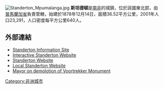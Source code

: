 [[Image:Standerton_Mpumalanga.jpg|right]]
'''斯坦德頓'''是[[南非|南非]]的城鎮，位於該國東北部，由[[普馬蘭加省|普馬蘭加省]]負責管轄，始建於1878年12月14日，面積36.52平方公里，2001年人口23,291，人口密度每平方公里640人。

==外部連結==
*[https://web.archive.org/web/20130515034301/http://standerton-info.co.za/ Standerton Information Site]
*[http://www.standerton.co.za Interactive Standerton Website] {{Wayback|url=http://www.standerton.co.za/ |date=20120326093143 }}
*[http://www.standerton.net Standerton Website] {{Wayback|url=http://www.standerton.net/ |date=20130303182503 }}
*[http://www.standerton.com Local Standerton Website] {{Wayback|url=http://www.standerton.com/ |date=20200711043147 }}
*[https://web.archive.org/web/20081030030023/http://www.news24.com/News24/South_Africa/Politics/0,,2-7-12_2098399,00.html Mayor on demolotion of Voortrekker Monument]

{{SouthAfrica-geo-stub}}
[[Category:非洲城市|Category:非洲城市]]